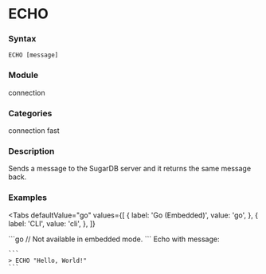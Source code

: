 
# ECHO

### Syntax
```
ECHO [message]
```

### Module
<span className="acl-category">connection</span>

### Categories
<span className="acl-category">connection</span>
<span className="acl-category">fast</span>

### Description
Sends a message to the SugarDB server and it returns the same message back.

### Examples

<Tabs
  defaultValue="go"
  values={[
    { label: 'Go (Embedded)', value: 'go', },
    { label: 'CLI', value: 'cli', },
  ]}
>
  <TabItem value="go">
    ```go
    // Not available in embedded mode.
    ```
  </TabItem>
  <TabItem value="cli">
  Echo with message:

    ```
    > ECHO "Hello, World!"
    ```
  </TabItem>
</Tabs>
